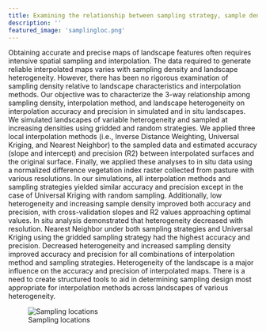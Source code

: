 ```yaml
---
title: Examining the relationship between sampling strategy, sample density, and interpolation strategy on mapping accuracy
description: ''
featured_image: 'samplingloc.png'
---
```

Obtaining accurate and precise maps of landscape features often requires intensive spatial sampling and interpolation. The data required to generate reliable interpolated maps varies with sampling density and landscape heterogeneity. However, there has been no rigorous examination of sampling density relative to landscape characteristics and interpolation methods. Our objective was to characterize the 3-way relationship among sampling density, interpolation method, and landscape heterogeneity on interpolation accuracy and precision in simulated and in situ landscapes. We simulated landscapes of variable heterogeneity and sampled at increasing densities using gridded and random strategies. We applied three local interpolation methods (i.e., Inverse Distance Weighting, Universal Kriging, and Nearest Neighbor) to the sampled data and estimated accuracy (slope and intercept) and precision (R2) between interpolated surfaces and the original surface. Finally, we applied these analyses to in situ data using a normalized difference vegetation index raster collected from pasture with various resolutions. In our simulations, all interpolation methods and sampling strategies yielded similar accuracy and precision except in the case of Universal Kriging with random sampling. Additionally, low heterogeneity and increasing sample density improved both accuracy and precision, with cross-validation slopes and R2 values approaching optimal values. In situ analysis demonstrated that heterogeneity decreased with resolution. Nearest Neighbor under both sampling strategies and Universal Kriging using the gridded sampling strategy had the highest accuracy and precision. Decreased heterogeneity and increased sampling density improved accuracy and precision for all combinations of interpolation method and sampling strategies. Heterogeneity of the  landscape is a major influence on the accuracy and precision of interpolated maps. There is a need to create structured tools to aid in determining sampling design most appropriate for interpolation methods across landscapes of various heterogeneity. 

![Sampling locations](samplingloc.png)